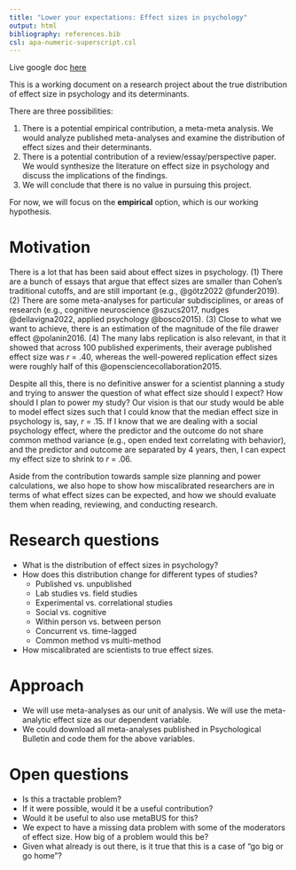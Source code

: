 ```yaml
---
title: "Lower your expectations: Effect sizes in psychology"
output: html
bibliography: references.bib
csl: apa-numeric-superscript.csl
---
```


Live google doc [here](https://docs.google.com/document/d/101GgASJL0igyeBxg-fp-h2wF8i0VCUt8rKH1Po67kcE/edit)

This is a working document on a research project about the true distribution of effect size in psychology and its determinants.

There are three possibilities:

1.  There is a potential empirical contribution, a meta-meta analysis. We would analyze published meta-analyses and examine the distribution of effect sizes and their determinants.
2.  There is a potential contribution of a review/essay/perspective paper. We would synthesize the literature on effect size in psychology and discuss the implications of the findings.
3.  We will conclude that there is no value in pursuing this project.

For now, we will focus on the **empirical** option, which is our working hypothesis.

# Motivation

There is a lot that has been said about effect sizes in psychology. (1) There are a bunch of essays that argue that effect sizes are smaller than Cohen's traditional cutoffs, and are still important (e.g., @götz2022 @funder2019). (2) There are some meta-analyses for particular subdisciplines, or areas of research (e.g., cognitive neuroscience @szucs2017, nudges @dellavigna2022, applied psychology @bosco2015). (3) Close to what we want to achieve, there is an estimation of the magnitude of the file drawer effect @polanin2016. (4) The many labs replication is also relevant, in that it showed that across 100 published experiments, their average published effect size was *r* = .40, whereas the well-powered replication effect sizes were roughly half of this @opensciencecollaboration2015.

Despite all this, there is no definitive answer for a scientist planning a study and trying to answer the question of what effect size should I expect? How should I plan to power my study? Our vision is that our study would be able to model effect sizes such that I could know that the median effect size in psychology is, say, *r* = .15. If I know that we are dealing with a social psychology effect, where the predictor and the outcome do not share common method variance (e.g., open ended text correlating with behavior), and the predictor and outcome are separated by 4 years, then, I can expect my effect size to shrink to *r* = .06.

Aside from the contribution towards sample size planning and power calculations, we also hope to show how miscalibrated researchers are in terms of what effect sizes can be expected, and how we should evaluate them when reading, reviewing, and conducting research.

# Research questions

-   What is the distribution of effect sizes in psychology?
-   How does this distribution change for different types of studies?
    -   Published vs. unpublished
    -   Lab studies vs. field studies
    -   Experimental vs. correlational studies
    -   Social vs. cognitive
    -   Within person vs. between person
    -   Concurrent vs. time-lagged
    -   Common method vs multi-method
-   How miscalibrated are scientists to true effect sizes.

# Approach

-   We will use meta-analyses as our unit of analysis. We will use the meta-analytic effect size as our dependent variable.
-   We could download all meta-analyses published in Psychological Bulletin and code them for the above variables.

# Open questions

-   Is this a tractable problem?
-   If it were possible, would it be a useful contribution?
-   Would it be useful to also use metaBUS for this?
-   We expect to have a missing data problem with some of the moderators of effect size. How big of a problem would this be?
-   Given what already is out there, is it true that this is a case of "go big or go home"?
